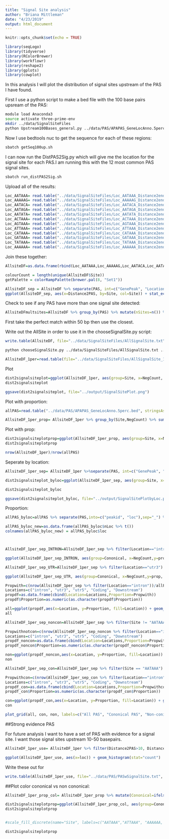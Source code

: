 ```yaml
---
title: "Signal Site analysis"
author: "Briana Mittleman"
date: "4/23/2019"
output: html_document
---
```


```r
knitr::opts_chunk$set(echo = TRUE)
```


```r
library(seqLogo)
library(tidyverse)
library(RColorBrewer)
library(workflowr)
library(reshape2)
library(gplots)
library(cowplot)
```

In this analysis I will plot the distribution of signal sites upstream of the PAS I have found. 


First I use a python script to make a bed file with the 100 base pairs upsream of the PAS:

```bash
module load Anaconda3
source activate three-prime-env
mkdir ../data/SignalSiteFiles
python Upstream100Bases_general.py ../data/PAS/APAPAS_GeneLocAnno.5perc.bed ../data/SignalSiteFiles/APAPAS_100up.bed
```


Now I use bedtools nuc to get the sequence for each of these regions:  
```bash
sbatch getSeq100up.sh 
```

I can now run the DistPAS2Sig.py which will give me the location for the signal site for each PAS.I am running this with the 12 most common PAS signal sites. 

```bash
sbatch run_distPAS2Sig.sh
```

Upload all of the results:

```r
Loc_AATAAA= read.table("../data/SignalSiteFiles/Loc_AATAAA_Distance2end.txt", header=F, col.names =c( "PAS", "Distance2PAS")) %>% mutate(Site="AATAAA")
Loc_AAAAAG= read.table("../data/SignalSiteFiles/Loc_AAAAAG_Distance2end.txt", header=F, col.names =c( "PAS", "Distance2PAS")) %>% mutate(Site="AAAAAG")
Loc_AATACA= read.table("../data/SignalSiteFiles/Loc_AATACA_Distance2end.txt", header=F, col.names =c( "PAS", "Distance2PAS")) %>% mutate(Site="AATACA")
Loc_AATAGA= read.table("../data/SignalSiteFiles/Loc_AATAGA_Distance2end.txt", header=F, col.names =c( "PAS", "Distance2PAS")) %>% mutate(Site="AATAGA")
Loc_AATATA= read.table("../data/SignalSiteFiles/Loc_AATATA_Distance2end.txt", header=F, col.names =c( "PAS", "Distance2PAS")) %>% mutate(Site="AATATA")
Loc_ACTAAA= read.table("../data/SignalSiteFiles/Loc_ACTAAA_Distance2end.txt", header=F, col.names =c( "PAS", "Distance2PAS")) %>% mutate(Site="ACTAAA")
Loc_AGTAAA= read.table("../data/SignalSiteFiles/Loc_AGTAAA_Distance2end.txt", header=F, col.names =c( "PAS", "Distance2PAS")) %>% mutate(Site="AGTAAA")
Loc_ATTAAA= read.table("../data/SignalSiteFiles/Loc_ATTAAA_Distance2end.txt", header=F, col.names =c( "PAS", "Distance2PAS")) %>% mutate(Site="ATTAAA")
Loc_CATAAA= read.table("../data/SignalSiteFiles/Loc_CATAAA_Distance2end.txt", header=F, col.names =c( "PAS", "Distance2PAS")) %>% mutate(Site="CATAAA")
Loc_GATAAA= read.table("../data/SignalSiteFiles/Loc_GATAAA_Distance2end.txt", header=F, col.names =c( "PAS", "Distance2PAS")) %>% mutate(Site="GATAAA")
Loc_TATAAA= read.table("../data/SignalSiteFiles/Loc_TATAAA_Distance2end.txt", header=F, col.names =c( "PAS", "Distance2PAS")) %>% mutate(Site="TATAAA")
Loc_AAAAAA= read.table("../data/SignalSiteFiles/Loc_AAAAAA_Distance2end.txt", header=F, col.names =c( "PAS", "Distance2PAS")) %>% mutate(Site="AAAAAA")
```

Join these together:  

```r
AllsiteDF=as.data.frame(rbind(Loc_AATAAA,Loc_AAAAAG,Loc_AATACA,Loc_AATAGA,Loc_AATATA,Loc_ACTAAA,Loc_AGTAAA,Loc_ATTAAA, Loc_GATAAA,Loc_TATAAA,Loc_CATAAA, Loc_AAAAAA))
```
```r
colourCount = length(unique(AllsiteDF$Site))
getPalette = colorRampPalette(brewer.pal(8, "Set1"))
```



```r

AllsiteDF_sep = AllsiteDF %>% separate(PAS, int=c("GenePeak", "Location"), sep="_")
ggplot(AllsiteDF_sep, aes(x=Distance2PAS, by=Site, col=Site)) + stat_ecdf() + facet_wrap(~Location)


```

Check to see if any PAS have more than one signal site detected:

```r
AllsiteDFmultsites=AllsiteDF %>% group_by(PAS) %>% mutate(nSites=n()) %>% filter(nSites>1)
```
First take the perfect match within 50 bp then use the closest. 

Write out the AllSite in order to use it in the chooseSignalSite.py script:  

```r
write.table(AllsiteDF, file="../data/SignalSiteFiles/AllSignalSite.txt", quote=F, col.names = F, row.names = F, sep="\t")
```


```bash
python chooseSignalSite.py ../data/SignalSiteFiles/AllSignalSite.txt ../data/SignalSiteFiles/AllSignalSite_1perPAS.txt
```

```r
AllsiteDF_1per=read.table(file="../data/SignalSiteFiles/AllSignalSite_1perPAS.txt", col.names = colnames(AllsiteDF)) %>% mutate(NegCount=-1*as.integer(as.character(Distance2PAS)))
```

Plot

```r
dist2signalsiteplot=ggplot(AllsiteDF_1per, aes(group=Site, x=NegCount, fill=Site)) + geom_histogram(position="stack",bins=50 ) + labs(x="Distance from PAS", y="N annotated Sites", title="Location of annotated signal sites")  +  scale_fill_manual(values = getPalette(colourCount))
dist2signalsiteplot

ggsave(dist2signalsiteplot, file="../output/SignalSitePlot.png")
```
Plot with proportion:  
```r
allPAS=read.table("../data/PAS/APAPAS_GeneLocAnno.5perc.bed", stringsAsFactors = F, col.names = c("chr","start","end","PAS","score","strand"))

AllsiteDF_1per_prop= AllsiteDF_1per %>% group_by(Site,NegCount) %>% summarise(CountperPos=n()) %>% mutate(TotCount=sum(CountperPos),prop=CountperPos/nrow(allPAS))
```

Plot with prop:
```r
dist2signalsiteplotprop=ggplot(AllsiteDF_1per_prop, aes(group=Site, x=NegCount,y=prop, fill=Site)) + geom_histogram(position="stack",bins=50,stat="identity" ) + labs(x="Distance from PAS", y="Proportion of annotated Sites", title="Location of annotated signal sites",fill="Site Sequence") +  scale_fill_manual(values = getPalette(colourCount))+ theme(text = element_text(size=20, face="bold"),axis.text.x = element_text(size = 16),axis.text.y = element_text(size = 16), legend.position = "bottom",plot.title = element_text(size=22))+ guides(fill=guide_legend(nrow=3,byrow=TRUE))
dist2signalsiteplotprop
```
```r
nrow(AllsiteDF_1per)/nrow(allPAS) 
```


Seperate by location:

```r
AllsiteDF_1per_sep= AllsiteDF_1per %>%separate(PAS, int=c("GenePeak", "Location"), sep="_")
```

```r
dist2signalsiteplot_byloc=ggplot(AllsiteDF_1per_sep, aes(group=Site, x=NegCount, fill=Site)) + geom_histogram(position="stack",bins=50 ) + labs(x="Distance from PAS", y="N annotated Sites", title="Location of annotated signal sites") + facet_wrap(~Location)+  scale_fill_manual(values = getPalette(colourCount))

dist2signalsiteplot_byloc

ggsave(dist2signalsiteplot_byloc, file="../output/SignalSitePlotbyLoc.png")
```
Proportion:  
```r
allPAS_byloc=allPAS %>% separate(PAS,into=c("peakid", "loc"),sep="_") %>% group_by(loc) %>% summarise(nLoc=n())

allPAS_byloc_new=as.data.frame(allPAS_byloc$nLoc %>% t())
colnames(allPAS_byloc_new) = allPAS_byloc$loc



AllsiteDF_1per_sep_INTRON=AllsiteDF_1per_sep %>% filter(Location=="intron") %>%  group_by(Site,NegCount) %>% summarise(CountperPos=n()) %>% mutate(TotCount=sum(CountperPos),prop=CountperPos/(allPAS_byloc_new$intron)) %>% mutate(Cononical=ifelse(Site=="AATAAA", "AATAAA", ifelse(Site=="ATTAAA", "AATTAA", "Other")))

ggplot(AllsiteDF_1per_sep_INTRON, aes(group=Cononical, x=NegCount,y=prop, fill=Cononical)) + geom_histogram(position="stack",bins=5, stat="identity" ) + labs(x="Distance from PAS", y="Propotion of annotated Sites", title="Location of annotated signal sites \nfor Intronic PAS", caption = "Other: AAAAAA, AAAAAG, AATACA, AATAGA,AATATA, ACTAAA, AGTAAA,CATAAA, GATAAA,TATAAA") +  scale_fill_manual(values = getPalette(colourCount))+  theme(text = element_text(size=20, face="bold"),axis.text.x = element_text(size = 16), legend.position = "bottom", axis.text.y = element_text(size = 16),plot.title = element_text(size=22),plot.caption = element_text(hjust = 0,size=10))
```
```r
AllsiteDF_1per_sep_UTR=AllsiteDF_1per_sep %>% filter(Location=="utr3") %>%  group_by(Site,NegCount) %>% summarise(CountperPos=n()) %>% mutate(TotCount=sum(CountperPos),prop=CountperPos/(allPAS_byloc_new$intron)) %>% mutate(Cononical=ifelse(Site=="AATAAA", "AATAAA", ifelse(Site=="ATTAAA", "AATTAA", "Other")))

ggplot(AllsiteDF_1per_sep_UTR, aes(group=Cononical, x=NegCount,y=prop, fill=Cononical)) + geom_histogram(position="stack", stat="identity" ) + labs(x="Distance from PAS", y="Propotion of annotated Sites", title="Location of annotated signal sites \nin UTR",caption = "Other: AAAAAA, AAAAAG, AATACA, AATAGA,AATATA, ACTAAA, AGTAAA,CATAAA, GATAAA,TATAAA") +  scale_fill_manual(values = getPalette(colourCount)) + theme(text = element_text(size=20, face="bold"),axis.text.x = element_text(size = 16), legend.position = "bottom", axis.text.y = element_text(size = 16),plot.title = element_text(size=22),plot.caption = element_text(hjust = 0,size=10))+ guides(fill=guide_legend(nrow=1,byrow=TRUE))
```

```r
Propwith=c(nrow(AllsiteDF_1per_sep %>% filter(Location=="intron"))/allPAS_byloc_new$intron,nrow(AllsiteDF_1per_sep %>% filter(Location=="utr3"))/allPAS_byloc_new$utr3,nrow(AllsiteDF_1per_sep %>% filter(Location=="utr5"))/allPAS_byloc_new$utr5,nrow(AllsiteDF_1per_sep %>% filter(Location=="cds"))/allPAS_byloc_new$cds,nrow(AllsiteDF_1per_sep %>% filter(Location=="end"))/allPAS_byloc_new$end)
Locations=c("intron", "utr3", "utr5", "Coding", "Downstream")
propdf=as.data.frame(cbind(Location=Locations,Proportion=Propwith))
propdf$Proportion=as.numeric(as.character(propdf$Proportion))

all=ggplot(propdf,aes(x=Location, y=Proportion, fill=Location)) + geom_bar(stat="identity") + theme(axis.text.x = element_text(angle = 90, hjust = 1))
all
```

```r
AllsiteDF_1per_sep_noncon=AllsiteDF_1per_sep %>% filter(Site != "AATAAA")

Propwithnotcon=c(nrow(AllsiteDF_1per_sep_noncon %>% filter(Location=="intron"))/allPAS_byloc_new$intron,nrow(AllsiteDF_1per_sep_noncon %>% filter(Location=="utr3"))/allPAS_byloc_new$utr3,nrow(AllsiteDF_1per_sep_noncon %>% filter(Location=="utr5"))/allPAS_byloc_new$utr5,nrow(AllsiteDF_1per_sep_noncon %>% filter(Location=="cds"))/allPAS_byloc_new$cds,nrow(AllsiteDF_1per_sep_noncon %>% filter(Location=="end"))/allPAS_byloc_new$end)
Locations=c("intron", "utr3", "utr5", "Coding", "Downstream")
propdf_noncon=as.data.frame(cbind(Location=Locations,Proportion=Propwithnotcon))
propdf_noncon$Proportion=as.numeric(as.character(propdf_noncon$Proportion))

non=ggplot(propdf_noncon,aes(x=Location, y=Proportion, fill=Location)) + geom_bar(stat="identity")+theme(axis.text.x = element_text(angle = 90, hjust = 1))
non
```
```r
AllsiteDF_1per_sep_con=AllsiteDF_1per_sep %>% filter(Site == "AATAAA")

Propwithcon=c(nrow(AllsiteDF_1per_sep_con %>% filter(Location=="intron"))/allPAS_byloc_new$intron,nrow(AllsiteDF_1per_sep_con %>% filter(Location=="utr3"))/allPAS_byloc_new$utr3,nrow(AllsiteDF_1per_sep_con %>% filter(Location=="utr5"))/allPAS_byloc_new$utr5,nrow(AllsiteDF_1per_sep_con %>% filter(Location=="cds"))/allPAS_byloc_new$cds,nrow(AllsiteDF_1per_sep_con %>% filter(Location=="end"))/allPAS_byloc_new$end)
Locations=c("intron", "utr3", "utr5", "Coding", "Downstream")
propdf_con=as.data.frame(cbind(Location=Locations,Proportion=Propwithcon))
propdf_con$Proportion=as.numeric(as.character(propdf_con$Proportion))

con=ggplot(propdf_con,aes(x=Location, y=Proportion, fill=Location)) + geom_bar(stat="identity")+ theme(axis.text.x = element_text(angle = 90, hjust = 1))
con
```


```r
plot_grid(all, con, non, labels=c("All PAS", "Cononical PAS", "Non-conical PAS"))
```


##Strong evidence PAS  

For future analysis I want to have a set of PAS with evidence for a signal site.  I want those signal sites upstream 10-50 basepairs.

```r
AllsiteDF_1per_use= AllsiteDF_1per %>% filter(Distance2PAS>10, Distance2PAS<50) %>% separate(PAS,into=c("peakid", "loc"),sep="_") %>% separate(peakid,into=c("Peaknum", "gene"),sep=":") %>% mutate(PAS=paste("peak", Peaknum, sep="")) %>% dplyr::rename("UpstreamDist"=NegCount) %>%  select(PAS, gene, loc, Site, UpstreamDist)
``` 


```r
ggplot(AllsiteDF_1per_use, aes(x=loc)) + geom_histogram(stat="count")
```

Write these out for 
```r
write.table(AllsiteDF_1per_use, file="../data/PAS/PASwSignalSite.txt", col.names = T, row.names = F, quote = F, sep="\t")
```



##Plot color cononical vs non cononical:  

```r

AllsiteDF_1per_prop_col= AllsiteDF_1per_prop %>% mutate(Cononical=ifelse(Site=="AATAAA", "AATAAA", ifelse(Site=="ATTAAA", "AATTAA", "Other")))

dist2signalsiteplotprop=ggplot(AllsiteDF_1per_prop_col, aes(group=Cononical, x=NegCount,y=prop, fill=Cononical)) + geom_histogram(position="stack",bins=50,stat="identity" ) + labs(x="Distance from PAS", y="Proportion of annotated Sites", title="Location of annotated signal sites",fill=" ", caption = "Other: AAAAAA, AAAAAG, AATACA, AATAGA,AATATA, ACTAAA, AGTAAA,CATAAA, GATAAA,TATAAA") +   theme(text = element_text(size=20, face="bold"),axis.text.x = element_text(size = 16), legend.position = "bottom", axis.text.y = element_text(size = 16),plot.title = element_text(size=22),plot.caption = element_text(hjust = 0,size=10))+ guides(fill=guide_legend(nrow=1,byrow=TRUE))  +  scale_fill_manual(values = getPalette(colourCount))
dist2signalsiteplotprop 


#scale_fill_discrete(name="Site", labels=c("AATAAA","ATTAAA", "AAAAAA, AAAAAG, AATACA, AATAGA, AATATA, ACTAAA, AGTAAA,CATAAA, GATAAA,TATAAA")
```


```r
dist2signalsiteplotprop
```

